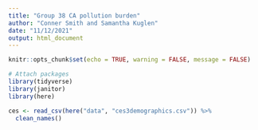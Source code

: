 ```yaml
---
title: "Group 38 CA pollution burden"
author: "Conner Smith and Samantha Kuglen"
date: "11/12/2021"
output: html_document
---
```


```r
knitr::opts_chunk$set(echo = TRUE, warning = FALSE, message = FALSE)

# Attach packages
library(tidyverse)
library(janitor)
library(here)
```

```r
ces <- read_csv(here("data", "ces3demographics.csv")) %>% 
  clean_names()
```

